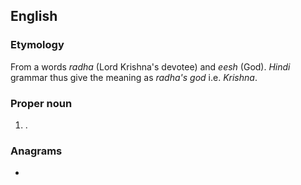 ==English==

===Etymology===
From a {{uder|en|hi|-}} words ''radha'' (Lord Krishna's devotee) and ''eesh'' (God). ''Hindi'' grammar thus give the meaning as ''radha's god'' i.e. ''Krishna''.

===Proper noun===
{{en-proper noun}}

# {{given name|en|male|from=India|usage=Indian}}.

===Anagrams===
* {{anagrams|en|a=adehhrs|harshed}}
